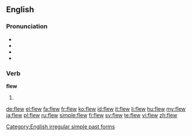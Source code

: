 ==English==

===Pronunciation===
* {{audio|en-us-flew.ogg|Audio (US)}}
* {{IPA|/flʊə/}}
* {{rhymes|uː}}
* {{homophones|flu|flue}}

===Verb===
'''flew'''

# {{simple past of|fly}}

[[Category:English irregular simple past forms]]

[[de:flew]]
[[el:flew]]
[[fa:flew]]
[[fr:flew]]
[[ko:flew]]
[[id:flew]]
[[it:flew]]
[[li:flew]]
[[hu:flew]]
[[my:flew]]
[[ja:flew]]
[[pl:flew]]
[[ru:flew]]
[[simple:flew]]
[[fi:flew]]
[[sv:flew]]
[[te:flew]]
[[vi:flew]]
[[zh:flew]]
